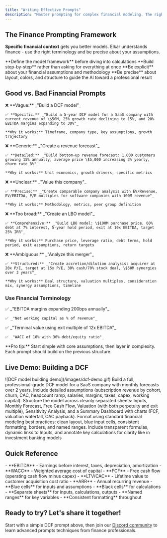 ```yaml
---
title: "Writing Effective Prompts"
description: "Master prompting for complex financial modeling. The right prompt structure helps you build sophisticated DCF models, forecasts, and analyses faster."
---
```


## The Finance Prompting Framework

**Specific financial context** gets you better models. Elkar understands finance - use the right terminology and be precise about your assumptions.

<CardGroup cols={2}>
  <Card title="Structure First" icon="clipboard-list-check">
    **Define the model framework** before diving into calculations
  </Card>
  <Card title="Layer Complexity" icon="layer-group">
    **Build step-by-step** rather than asking for everything at once
  </Card>
  <Card title="State Assumptions" icon="network-wired">
    **Be explicit** about your financial assumptions and methodology
  </Card>
  <Card title="Format Intentionally" icon="sparkles">
    **Be precise** about layout, colors, and structure to guide the AI toward a professional result
  </Card>
</CardGroup>

## Good vs. Bad Financial Prompts

<Tabs>
  <Tab title="DCF Models">
    ❌ **Vague:** _"Build a DCF model"_

    ✅ **Specific:** _"Build a 5-year DCF model for a SaaS company with current revenue of \$50M, 25% growth rate declining to 15%, and 20% EBITDA margins expanding to 30%"_

    **Why it works:** Timeframe, company type, key assumptions, growth trajectory
  </Tab>
  <Tab title="Forecasting">
    ❌ **Generic:** _"Create a revenue forecast"_

    ✅ **Detailed:** _"Build bottom-up revenue forecast: 1,000 customers growing 15% annually, average price \$5,000 increasing 3% yearly, churn rate 8%"_

    **Why it works:** Unit economics, growth drivers, specific metrics
  </Tab>
  <Tab title="Valuation">
    ❌ **Unclear:** _"Value this company"_

    ✅ **Precise:** _"Create comparable company analysis with EV/Revenue, EV/EBITDA, P/E multiples for software companies with 100M revenue"_

    **Why it works:** Methodology, metrics, peer group definition
  </Tab>
  <Tab title="LBO">
    ❌ **Too broad:** _"Create an LBO model"_

    ✅ **Comprehensive:** _"Build LBO model: \$100M purchase price, 60% debt at 7% interest, 5-year hold period, exit at 10x EBITDA, target 25% IRR"_

    **Why it works:** Purchase price, leverage ratio, debt terms, hold period, exit assumptions, return targets
  </Tab>
  <Tab title="M&A">
    ❌ **Ambiguous:** _"Analyze this merger"_

    ✅ **Structured:** _"Create accretion/dilution analysis: acquirer at 20x P/E, target at 15x P/E, 30% cash/70% stock deal, \$50M synergies over 3 years"_

    **Why it works:** Deal structure, valuation multiples, consideration mix, synergy assumptions, timeline
  </Tab>
</Tabs>

### Use Financial Terminology

<CardGroup cols={2}>
  <Card title="Margins & Growth" icon="arrow-up-right-dots">
    ✅ _"EBITDA margins expanding 200bps annually"_

    ✅ _"Net working capital as % of revenue"_
  </Card>
  <Card title="Valuation & Returns" icon="dollar-sign">
    ✅ _"Terminal value using exit multiple of 12x EBITDA"_

    ✅ _"WACC of 10% with 30% debt/equity ratio"_
  </Card>
</CardGroup>

<Tip>
  **Pro tip:** Start simple with core assumptions, then layer in complexity. Each prompt should build on the previous structure.
</Tip>

## Live Demo: Building a DCF

<Frame>
  ![DCF model building demo](/images/dcf-demo.gif)
</Frame>

<AccordionGroup>
  <Accordion title="Get Advanced DCF Prompt">
    Build a full, professional-grade DCF model for a SaaS company with monthly forecasts over 2 years. Include detailed assumptions (subscription revenue by cohort, churn, CAC, headcount ramp, salaries, margins, taxes, capex, working capital). Structure the model across cleanly separated sheets: Inputs, Monthly Forecast, Free Cash Flow, Valuation (with both perpetuity and exit multiple), Sensitivity Analysis, and a Summary Dashboard with charts (FCF, valuation waterfall, CAC payback). Format using standard financial modeling best practices: clean layout, blue input cells, consistent formatting, borders, and named ranges. Include transparent formulas, dynamic links to Inputs, and annotate key calculations for clarity like in investment banking models
  </Accordion>
</AccordionGroup>

## Quick Reference

<AccordionGroup>
  <Accordion title="Essential Financial Terms">
    - **EBITDA** - Earnings before interest, taxes, depreciation, amortization
    - **WACC** - Weighted average cost of capital
    - **FCF** - Free cash flow (operating cash flow minus capex)
    - **LTV/CAC** - Lifetime value to customer acquisition cost ratio
    - **ARR** - Annual recurring revenue
  </Accordion>
  <Accordion title="Model Structure Best Practices">
    - **Blue cells** for inputs and assumptions
    - **Black cells** for calculations
    - **Separate sheets** for inputs, calculations, outputs
    - **Named ranges** for key variables
    - **Consistent formatting** throughout
  </Accordion>
</AccordionGroup>

## **Ready to try?** Let's share it together\!

Start with a simple DCF prompt above, then join our [Discord community](https://discord.gg/k89v3cF6fX) to learn advanced prompts techniques from finance professionals.